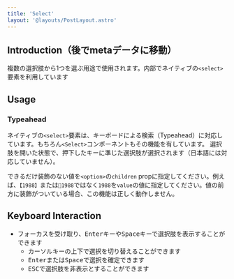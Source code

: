 ```yaml
---
title: 'Select'
layout: '@layouts/PostLayout.astro'
---
```



## Introduction（後でmetaデータに移動）

複数の選択肢から1つを選ぶ用途で使用されます。内部でネイティブの`<select>`要素を利用しています

## Usage

<SelectingFormComponents />

<Label />

### Typeahead

ネイティブの`<select>`要素は、キーボードによる検索（Typeahead）に対応しています。もちろん`<Select>`コンポーネントもその機能を有しています。
選択肢を開いた状態で、押下したキーに準じた選択肢が選択されます（日本語には対応していません）。

できるだけ装飾のない値を`<option>`の`children` propに指定してください。例えば、`【1988】`または`📅1988`ではなく`1988`を`value`の値に指定してください。値の前方に装飾がついている場合、この機能は正しく動作しません。

## Keyboard Interaction

- フォーカスを受け取り、<kbd>Enter</kbd>キーや<kbd>Space</kbd>キーで選択肢を表示することができます
  - カーソルキーの上下で選択を切り替えることができます
  - <kbd>Enter</kbd>または<kbd>Space</kbd>で選択を確定できます
  - <kbd>ESC</kbd>で選択肢を非表示とすることができます
